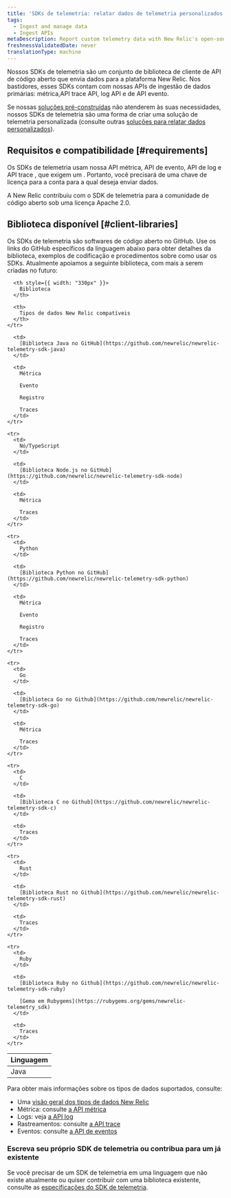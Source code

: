 ```yaml
---
title: 'SDKs de telemetria: relatar dados de telemetria personalizados'
tags:
  - Ingest and manage data
  - Ingest APIs
metaDescription: Report custom telemetry data with New Relic's open-source Telemetry SDKs.
freshnessValidatedDate: never
translationType: machine
---
```


Nossos SDKs de telemetria são um conjunto de biblioteca de cliente de API de código aberto que envia dados para a plataforma New Relic. Nos bastidores, esses SDKs contam com nossas APIs de ingestão de dados primárias: métrica,API trace API, log API e de API evento.

Se nossas [soluções pré-construídas](https://newrelic.com/instant-observability) não atenderem às suas necessidades, nossos SDKs de telemetria são uma forma de criar uma solução de telemetria personalizada (consulte outras [soluções para relatar dados personalizados](/docs/data-apis/custom-data/intro-custom-data)).

## Requisitos e compatibilidade [#requirements]

Os SDKs de telemetria usam nossa API métrica, API de evento, API de log e API trace , que exigem um <InlinePopover type="licenseKey"/>. Portanto, você precisará de uma chave de licença para a conta para a qual deseja enviar dados.

<Callout variant="tip">
  A New Relic contribuiu com o SDK de telemetria para a comunidade de código aberto sob uma licença Apache 2.0.
</Callout>

## Biblioteca disponível [#client-libraries]

Os SDKs de telemetria são softwares de código aberto no GitHub. Use os links do GitHub específicos da linguagem abaixo para obter detalhes da biblioteca, exemplos de codificação e procedimentos sobre como usar os SDKs. Atualmente apoiamos a seguinte biblioteca, com mais a serem criadas no futuro:

<table>
  <thead>
    <tr>
      <th style={{ width: "190px" }}>
        Linguagem
      </th>

      <th style={{ width: "330px" }}>
        Biblioteca
      </th>

      <th>
        Tipos de dados New Relic compatíveis
      </th>
    </tr>
  </thead>

  <tbody>
    <tr>
      <td>
        Java
      </td>

      <td>
        [Biblioteca Java no GitHub](https://github.com/newrelic/newrelic-telemetry-sdk-java)
      </td>

      <td>
        Métrica

        Evento

        Registro

        Traces
      </td>
    </tr>

    <tr>
      <td>
        Nó/TypeScript
      </td>

      <td>
        [Biblioteca Node.js no GitHub](https://github.com/newrelic/newrelic-telemetry-sdk-node)
      </td>

      <td>
        Métrica

        Traces
      </td>
    </tr>

    <tr>
      <td>
        Python
      </td>

      <td>
        [Biblioteca Python no GitHub](https://github.com/newrelic/newrelic-telemetry-sdk-python)
      </td>

      <td>
        Métrica

        Evento

        Registro

        Traces
      </td>
    </tr>

    <tr>
      <td>
        Go
      </td>

      <td>
        [Biblioteca Go no Github](https://github.com/newrelic/newrelic-telemetry-sdk-go)
      </td>

      <td>
        Métrica

        Traces
      </td>
    </tr>

    <tr>
      <td>
        C
      </td>

      <td>
        [Biblioteca C no Github](https://github.com/newrelic/newrelic-telemetry-sdk-c)
      </td>

      <td>
        Traces
      </td>
    </tr>

    <tr>
      <td>
        Rust
      </td>

      <td>
        [Biblioteca Rust no Github](https://github.com/newrelic/newrelic-telemetry-sdk-rust)
      </td>

      <td>
        Traces
      </td>
    </tr>

    <tr>
      <td>
        Ruby
      </td>

      <td>
        [Biblioteca Ruby no Github](https://github.com/newrelic/newrelic-telemetry-sdk-ruby)

        [Gema em Rubygems](https://rubygems.org/gems/newrelic-telemetry_sdk)
      </td>

      <td>
        Traces
      </td>
    </tr>
  </tbody>
</table>

Para obter mais informações sobre os tipos de dados suportados, consulte:

* Uma [visão geral dos tipos de dados New Relic](/docs/telemetry-data-platform/ingest-manage-data/understand-data/new-relic-data-types)
* Métrica: consulte [a API métrica](/docs/data-ingest-apis/get-data-new-relic/metric-api/introduction-metric-api)
* Logs: veja [a API log](/docs/telemetry-data-platform/get-data/apis/introduction-log-api)
* Rastreamentos: consulte [a API trace](/docs/understand-dependencies/distributed-tracing/trace-api/introduction-trace-api)
* Eventos: consulte [a API de eventos](/docs/telemetry-data-platform/ingest-manage-data/ingest-apis/intro-event-api)

### Escreva seu próprio SDK de telemetria ou contribua para um já existente

Se você precisar de um SDK de telemetria em uma linguagem que não existe atualmente ou quiser contribuir com uma biblioteca existente, consulte as [especificações do SDK de telemetria](https://github.com/newrelic/newrelic-telemetry-sdk-specs).